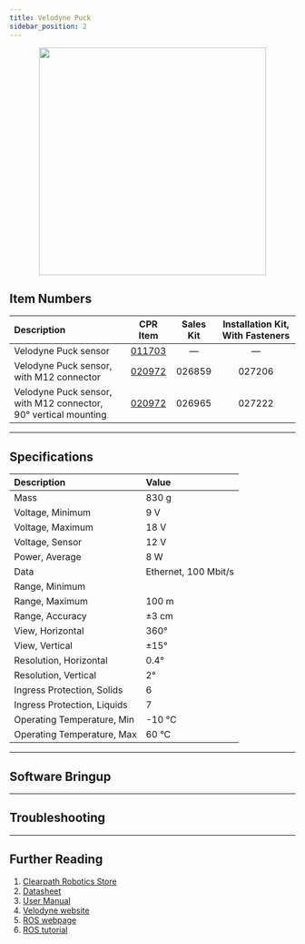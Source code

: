 ```yaml
---
title: Velodyne Puck
sidebar_position: 2
---
```



<center>
  <img
    src="/img/sensor_images/sensor_velodyne_puck_1.jpg"
    width="400"
  />
</center>

## Item Numbers

| Description                                                     |                         CPR Item                         | Sales Kit | Installation Kit, With Fasteners |
| :-------------------------------------------------------------- | :------------------------------------------------------: | :-------: | :------------------------------: |
| Velodyne Puck sensor                                            | [011703](/assets/pdf/clearpath_robotics_011703-TDS2.pdf) |     —     |                —                 |
| Velodyne Puck sensor, with M12 connector                        | [020972](/assets/pdf/clearpath_robotics_020972-TDS2.pdf) |  026859   |              027206              |
| Velodyne Puck sensor, with M12 connector, 90° vertical mounting | [020972](/assets/pdf/clearpath_robotics_020972-TDS2.pdf) |  026965   |              027222              |

---

## Specifications

| Description                 | Value                |
| :-------------------------- | :------------------- |
| Mass                        | 830 g                |
| Voltage, Minimum            | 9 V                  |
| Voltage, Maximum            | 18 V                 |
| Voltage, Sensor             | 12 V                 |
| Power, Average              | 8 W                  |
| Data                        | Ethernet, 100 Mbit/s |
| Range, Minimum              |                      |
| Range, Maximum              | 100 m                |
| Range, Accuracy             | ±3 cm                |
| View, Horizontal            | 360°                 |
| View, Vertical              | ±15°                 |
| Resolution, Horizontal      | 0.4°                 |
| Resolution, Vertical        | 2°                   |
| Ingress Protection, Solids  | 6                    |
| Ingress Protection, Liquids | 7                    |
| Operating Temperature, Min  | -10 °C               |
| Operating Temperature, Max  | 60 °C                |

---

## Software Bringup

<SoftwareBringup />

---

## Troubleshooting

<Support />

---

## Further Reading

1.  [Clearpath Robotics Store](https://store.clearpathrobotics.com/collections/3d-lidar/products/puck)
2.  [Datasheet](/assets/pdf/clearpath_robotics_011703-TDS2.pdf)
3.  [User Manual](/assets/pdf/clearpath_robotics_011703-TDS1.pdf)
4.  [Velodyne website](https://store.clearpathrobotics.com/collections/3d-lidar/products/puck)
5.  [ROS webpage](http://wiki.ros.org/velodyne)
6.  [ROS tutorial](http://wiki.ros.org/velodyne/Tutorials/Getting%20Started%20with%20the%20Velodyne%20VLP16)

